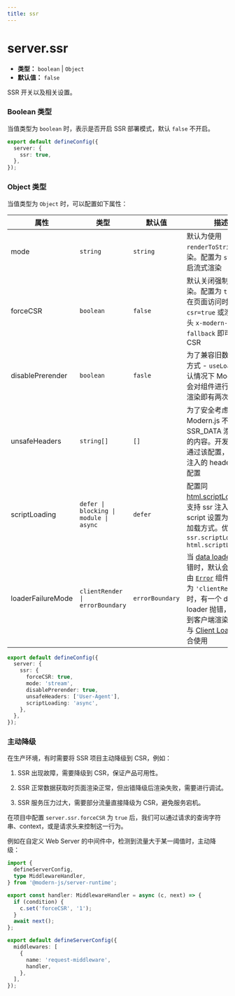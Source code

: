 ```yaml
---
title: ssr
---
```


# server.ssr

- **类型：** `boolean` | `Object`
- **默认值：** `false`

SSR 开关以及相关设置。

### Boolean 类型

当值类型为 `boolean` 时，表示是否开启 SSR 部署模式，默认 `false` 不开启。

```ts title="modern.config.ts"
export default defineConfig({
  server: {
    ssr: true,
  },
});
```

### Object 类型

当值类型为 `Object` 时，可以配置如下属性：

| 属性              | 类型                                   | 默认值          | 描述                                                                                                                                                                                                                                                                                                                                    |
| ----------------- | -------------------------------------- | --------------- | --------------------------------------------------------------------------------------------------------------------------------------------------------------------------------------------------------------------------------------------------------------------------------------------------------------------------------------- |
| mode              | `string`                               | `string`        | 默认为使用 `renderToString` 渲染。配置为 `stream` 开启流式渲染                                                                                                                                                                                                                                                                          |
| forceCSR          | `boolean`                              | `false`         | 默认关闭强制 CSR 渲染。配置为 `true` 后，在页面访问时添加 `?csr=true` 或添加请求头 `x-modern-ssr-fallback` 即可强制 CSR                                                                                                                                                                                                                 |
| disablePrerender  | `boolean`                              | `fasle`         | 为了兼容旧数据请求方式 - `useLoader`, 默认情况下 Modern.js 会对组件进行一次预渲染即有两次渲染                                                                                                                                                                                                                                           |
| unsafeHeaders     | `string[]`                             | `[]`            | 为了安全考虑，Modern.js 不会往 SSR_DATA 添加过多的内容。开发者可以通过该配置，对需要注入的 headers 进行配置                                                                                                                                                                                                                             |
| scriptLoading     | `defer \| blocking \| module \| async` | `defer`         | 配置同 [html.scriptLoading](/configure/app/html/script-loading)，支持 ssr 注入的 script 设置为 async 加载方式。优先级为 `ssr.scriptLoading` > `html.scriptLoading`                                                                                                                                                                      |
| loaderFailureMode | `clientRender \| errorBoundary`        | `errorBoundary` | 当 [data loader](/guides/basic-features/data/data-fetch.html#data-loader推荐) 中出错时，默认会渲染路由 [`Error`](/guides/basic-features/routes.html#错误处理) 组件，配置为 `'clientRender'` 时，有一个 data loader 抛错，就降级到客户端渲染，可以与 [Client Loader](/guides/basic-features/data/data-fetch.html#client-loader) 配合使用 |

```ts title="modern.config.ts"
export default defineConfig({
  server: {
    ssr: {
      forceCSR: true,
      mode: 'stream',
      disablePrerender: true,
      unsafeHeaders: ['User-Agent'],
      scriptLoading: 'async',
    },
  },
});
```

### 主动降级

在生产环境，有时需要将 SSR 项目主动降级到 CSR，例如：

1. SSR 出现故障，需要降级到 CSR，保证产品可用性。

2. SSR 正常数据获取时页面渲染正常，但出错降级后渲染失败，需要进行调试。

3. SSR 服务压力过大，需要部分流量直接降级为 CSR，避免服务宕机。

在项目中配置 `server.ssr.forceCSR` 为 `true` 后，我们可以通过请求的查询字符串、context，或是请求头来控制这一行为。

例如在自定义 Web Server 的中间件中，检测到流量大于某一阈值时，主动降级：

```ts title="server/modern.server.ts"
import {
  defineServerConfig,
  type MiddlewareHandler,
} from '@modern-js/server-runtime';

export const handler: MiddlewareHandler = async (c, next) => {
  if (condition) {
    c.set('forceCSR', '1');
  }
  await next();
};

export default defineServerConfig({
  middlewares: [
    {
      name: 'request-middleware',
      handler,
    },
  ],
});
```
